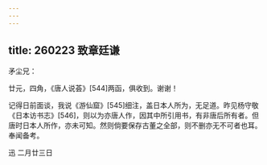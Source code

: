 ```yaml
---
---
---
```

title: 260223 致章廷谦
---




矛尘兄：

廿元，四角，《唐人说荟》[544]两函，俱收到。谢谢！

记得日前面谈，我说《游仙窟》[545]细注，盖日本人所为，无足道。昨见杨守敬《日本访书志》[546]，则以为亦唐人作，因其中所引用书，有非唐后所有者。但唐时日本人所作，亦未可知。然则倘要保存古董之全部，则不删亦无不可者也耳。奉闻备考。

迅 二月廿三日